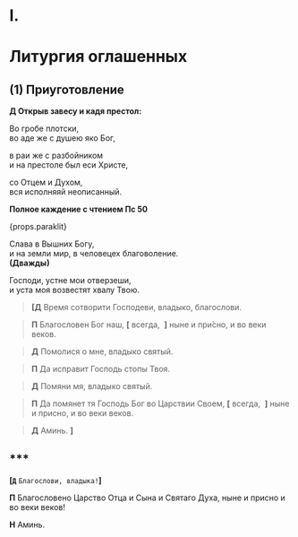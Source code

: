 # I.

# Литургия оглашенных

## (1) Приуготовление

**Д Открыв завесу и кадя престол:**

Во гробе плотски,  
во аде же с душею яко Бог,

в раи же с разбойником  
и на престоле был еси Христе,

со Отцем и Духом,  
вся исполняяй неописанный.

**Полное каждение с чтением Пс 50**

<div>{props.paraklit}</div>

Слава в Вышних Богу,  
и на земли мир, в человецех благоволение.  
**(Дважды)**

Господи, устне мои отверзеши,  
и уста моя возвестят хвалу Твою.

> **<b>[</b>Д**
> Время сотворити Господеви, владыко, благослови.

> **П**
> Благословен Бог наш, **[**&nbsp;всегда, &nbsp;**]**
> ныне и при́сно, и во веки веков.

> **Д**
> Помолися о мне, владыко святый.

> **П**
> Да исправит Господь стопы Твоя.

> **Д**
> Помяни мя, владыко святый.

> **П**
> Да помянет тя Господь Бог во Царствии Своем,
> **[**&nbsp;всегда, &nbsp;**]**
> ныне и присно, и во веки веков.

> **Д** Аминь.
> **<b>]</b>**

## \*\*\*

**[`Д`** `Благослови, владыка!`**]**

**П**
Благословено Царство Отца и Сына и Святаго Духа, ныне и присно и во веки веков!

**Н** Аминь.
